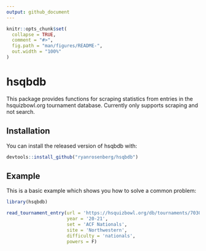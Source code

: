 ```yaml
---
output: github_document
---
```


<!-- README.md is generated from README.Rmd. Please edit that file -->

```r
knitr::opts_chunk$set(
  collapse = TRUE,
  comment = "#>",
  fig.path = "man/figures/README-",
  out.width = "100%"
)
```

# hsqbdb

<!-- badges: start -->
<!-- badges: end -->

This package provides functions for scraping statistics from entries in the hsquizbowl.org tournament database. Currently only supports scraping and not search.

## Installation

You can install the released version of hsqbdb with:

``` r
devtools::install_github("ryanrosenberg/hsqbdb")
```

## Example

This is a basic example which shows you how to solve a common problem:

```r
library(hsqbdb)

read_tournament_entry(url = 'https://hsquizbowl.org/db/tournaments/7030/stats/combined/games/',
                      year = '20-21',
                      set = 'ACF Nationals',
                      site = 'Northwestern',
                      difficulty = 'nationals',
                      powers = F)
```

